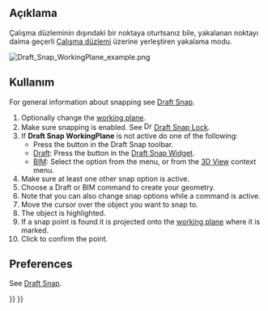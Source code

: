 <languages/>

{{Docnav
|[[Draft_Snap_Grid|Snap Grid]]
|[[Draft_Snap_Dimensions|Snap Dimensions]]
|[[Draft_Workbench|Draft]]
|IconL=Draft_Snap_Grid.svg
|IconR=Draft_Snap_Dimensions.svg
|IconC=Workbench_Draft.svg
}}

<div class="mw-translate-fuzzy">
{{GuiCommand/tr
|Name=Draft Snap WorkingPlane
|Name/tr=Taslak Çalışma düzlemi
|MenuLocation=Taslak → [[Draft Snap/tr|Yakalama]] → Çalışma düzlemi
|Workbenches=[[Draft_Workbench/tr|Taslak]], [[Arch_Workbench/tr|Mimari]]
|Shortcut=
|SeeAlso=
}}
</div>

<span id="Description"></span>
== Açıklama ==

<div class="mw-translate-fuzzy">
Çalışma düzleminin dışındaki bir noktaya oturtsanız bile, yakalanan noktayı daima geçerli [[Draft SelectPlane/tr |Çalışma düzlemi]] üzerine yerleştiren yakalama modu.
</div>

[[Image:Draft_Snap_WorkingPlane_example.png]]
{{Caption|Snapping the second point of a line to the projected endpoint of an edge}}

<span id="Usage"></span>
== Kullanım ==

For general information about snapping see [[Draft_Snap|Draft Snap]].

# Optionally change the [[Draft_SelectPlane|working plane]].
# Make sure snapping is enabled. See [[Image:Draft_Snap_Lock.svg|16px]] [[Draft_Snap_Lock|Draft Snap Lock]].
# If '''Draft Snap WorkingPlane''' is not active do one of the following:
#* Press the {{Button|[[Image:Draft_Snap_WorkingPlane.svg|16px]] [[Draft_Snap_WorkingPlane|Snap Working Plane]]}} button in the Draft Snap toolbar.
#* [[Draft_Workbench|Draft]]: Press the {{Button|[[Image:Draft_Snap_WorkingPlane.svg|16px]] [[Draft_Snap_WorkingPlane|Snap Working Plane]]}} button in the [[Draft_Snap_Widget|Draft Snap Widget]].
#* [[BIM_Workbench|BIM]]: Select the {{MenuCommand|Snapping → [[Image:Draft_Snap_WorkingPlane.svg|16px]] Snap Working Plane}} option from the menu, or from the [[3D_View|3D View]] context menu.
# Make sure at least one other snap option is active.
# Choose a Draft or BIM command to create your geometry.
# Note that you can also change snap options while a command is active.
# Move the cursor over the object you want to snap to.
# The object is highlighted.
# If a snap point is found it is projected onto the [[Draft_SelectPlane|working plane]] where it is marked.
# Click to confirm the point.

== Preferences ==

See [[Draft_Snap#Preferences|Draft Snap]].


{{Docnav
|[[Draft_Snap_Grid|Snap Grid]]
|[[Draft_Snap_Dimensions|Snap Dimensions]]
|[[Draft_Workbench|Draft]]
|IconL=Draft_Snap_Grid.svg
|IconR=Draft_Snap_Dimensions.svg
|IconC=Workbench_Draft.svg
}}

{{Draft Tools navi{{#translation:}}}}
{{Userdocnavi{{#translation:}}}}